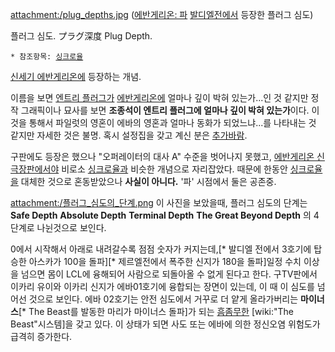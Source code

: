attachment:/plug_depths.jpg
([[에반게리온: 파]] [[발디엘]]전에서 등장한 플러그 심도)

플러그 심도.
プラグ深度
Plug Depth.

 * 참조항목: [[싱크로율]]

[[신세기 에반게리온]]에 등장하는 개념.

이름을 보면 [[엔트리 플러그]]가 [[에반게리온]]에 얼마나 깊이 박혀 있는가...인 것 같지만 정작 그래픽이나 묘사를 보면 '''조종석이 엔트리 플러그에 얼마나 깊이 박혀 있는가'''이다. 이것을 통해서 파일럿의 영혼이 에바의 영혼과 얼마나 동화가 되었느냐...를 나타내는 것 같지만 자세한 것은 불명. 혹시 설정집을 갖고 계신 분은 [[추가바람]].

구판에도 등장은 했으나 "오퍼레이터의 대사 A" 수준을 벗어나지 못했고, [[에반게리온 신극장판]]에서야 비로소 [[싱크로율]]과 비슷한 개념으로 자리잡았다. 때문에 한동안 [[싱크로율]]을 대체한 것으로 혼동받았으나 '''사실이 아니다.''' '파' 시점에서 둘은 공존중.

attachment:/플러그_심도의_단계.png
이 사진을 보았을때, 플러그 심도의 단계는
'''Safe Depth'''
'''Absolute Depth'''
'''Terminal Depth'''
'''The Great Beyond Depth'''
의 4단계로 나뉜것으로 보인다.

0에서 시작해서 아래로 내려갈수록 점점 숫자가 커지는데,[* 발디엘 전에서 3호기에 탑승한 아스카가 100을 돌파][* 제르엘전에서 폭주한 신지가 180을 돌파]일정 수치 이상을 넘으면 몸이 LCL에 융해되어 사람으로 되돌아올 수 없게 된다고 한다. 구TV판에서 이카리 유이와 이카리 신지가 에바01호기에 융합되는 장면이 있는데, 이 때 이 심도를 넘어선 것으로 보인다. 에바 02호기는 안전 심도에서 거꾸로 더 얕게 올라가버리는 '''마이너스'''[*  The Beast를 발동한 마리가 마이너스 돌파]가 되는 [[흠좀무]]한 [wiki:"The Beast"시스템]을 갖고 있다. 이 상태가 되면 사도 또는 에바에 의한 정신오염 위험도가 급격히 증가한다.
